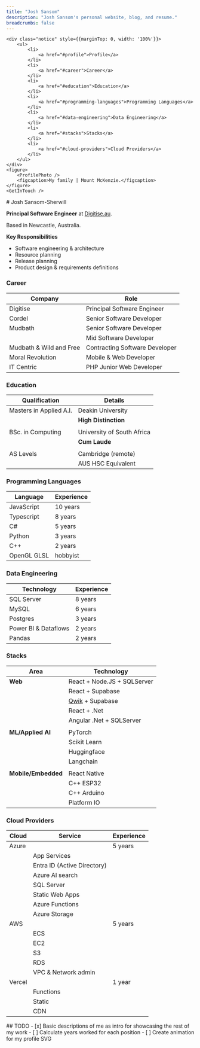```yaml
---
title: "Josh Sansom"
description: "Josh Sansom's personal website, blog, and resume."
breadcrumbs: false
---
```




<SideBarLayout>
<div q:slot="side-bar">

    <div class="notice" style={{marginTop: 0, width: '100%'}}>
        <ul>
            <li>
                <a href="#profile">Profile</a>
            </li>
            <li>
                <a href="#career">Career</a>
            </li>
            <li>
                <a href="#education">Education</a>
            </li>
            <li>
                <a href="#programming-languages">Programming Languages</a>
            </li>
            <li>
                <a href="#data-engineering">Data Engineering</a>
            </li>
            <li>
                <a href="#stacks">Stacks</a>
            </li>
            <li>
                <a href="#cloud-providers">Cloud Providers</a>
            </li>
        </ul>
    </div>
    <figure>
        <ProfilePhoto />
        <figcaption>My family | Mount McKenzie.</figcaption>
    </figure>
    <GetInTouch />
</div>
<div q:slot="main">
# Josh Sansom-Sherwill

**Principal Software Engineer** at [Digitise.au](http://digitise.au/).

Based in Newcastle, Australia.

**Key Responsibilities**

- Software engineering & architecture
- Resource planning
- Release planning
- Product design & requirements definitions

### **Career**

| Company | Role |
| --- | --- |
| Digitise | Principal Software Engineer |
| Cordel | Senior Software Developer |
| Mudbath | Senior Software Developer |
|  | Mid Software Developer |
| Mudbath & Wild and Free | Contracting Software Developer |
| Moral Revolution | Mobile & Web Developer |
| IT Centric | PHP Junior Web Developer |

### **Education**

| Qualification | Details |
| --- | --- |
| Masters in Applied A.I. | Deakin University |
|  | **High Distinction** |
|  |  |
| BSc. in Computing | University of South Africa |
|   | **Cum Laude** |
|  |  |
| AS Levels | Cambridge (remote) |
|   | AUS HSC Equivalent |

### **Programming Languages**

| Language | Experience |
| --- | --- |
| JavaScript | 10 years |
| Typescript | 8 years |
| C# | 5 years |
| Python | 3 years |
| C++ | 2 years |
| OpenGL GLSL | hobbyist |

### **Data Engineering**

| Technology | Experience |
| --- | --- |
| SQL Server | 8 years |
| MySQL | 6 years |
| Postgres | 3 years |
| Power BI & Dataflows | 2 years |
| Pandas | 2 years |

### **Stacks**

| Area | Technology |
| --- | --- |
| **Web** | React + Node.JS + SQLServer |
|  | React + Supabase |
|  | [Qwik](https://qwik.dev/) + Supabase |
|  | React + .Net |
|  | Angular .Net + SQLServer |
|  |  |
| **ML/Applied AI** | PyTorch |
|  | Scikit Learn |
|  | Huggingface |
|  | Langchain |
|  |  |
| **Mobile/Embedded** | React Native |
| | C++ ESP32 |
| | C++ Arduino |
| | Platform IO |

### **Cloud Providers**

| Cloud | Service | Experience |
| --- | --- | --- |
| Azure |  | 5 years |
|  | App Services |  |
|  | Entra ID (Active Directory) |  |
|  | Azure AI search |  |
|  | SQL Server |  |
|  | Static Web Apps |  |
|  | Azure Functions |  |
|  | Azure Storage |  |
| AWS |  | 5 years |
|  | ECS |  |
|  | EC2 |  |
|  | S3 |  |
|  | RDS |  |
|  | VPC & Network admin |  |
| Vercel |  | 1 year |
|  | Functions |  |
|  | Static |  |
|  | CDN |  |

</div>
</SideBarLayout>

<section>
## TODO
- [x] Basic descriptions of me as intro for showcasing the rest of my work
- [ ] Calculate years worked for each position
- [ ] Create animation for my profile SVG
</section>
